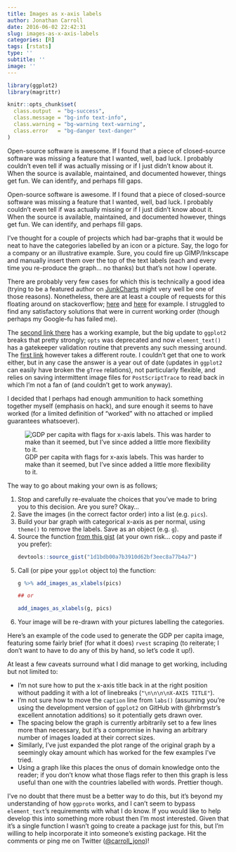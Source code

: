 ```yaml
---
title: Images as x-axis labels
author: Jonathan Carroll
date: 2016-06-02 22:42:31
slug: images-as-x-axis-labels
categories: [R]
tags: [rstats]
type: ''
subtitle: ''
image: ''
---
```


```r
library(ggplot2)
library(magrittr)

knitr::opts_chunk$set(
  class.output  = "bg-success",
  class.message = "bg-info text-info",
  class.warning = "bg-warning text-warning",
  class.error   = "bg-danger text-danger"
)
```

Open-source software is awesome. If I found that a piece of closed-source software was missing a feature that I wanted, well, bad luck. I probably couldn't even tell if was actually missing or if I just didn't know about it. When the source is available, maintained, and documented however, things get fun. We can identify, and perhaps fill gaps.

<!--more-->

Open-source software is awesome. If I found that a piece of closed-source software was missing a feature that I wanted, well, bad luck. I probably couldn't even tell if was actually missing or if I just didn't know about it. When the source is available, maintained, and documented however, things get fun. We can identify, and perhaps fill gaps.

I've thought for a couple of projects which had bar-graphs that it would be neat to have the categories labelled by an icon or a picture. Say, the logo for a company or an illustrative example. Sure, you could fire up GIMP/Inkscape and manually insert them over the top of the text labels (each and every time you re-produce the graph... no thanks) but that's not how I operate. 

There are probably very few cases for which this is technically a good idea (trying to be a featured author on [JunkCharts](http://junkcharts.typepad.com/) might very well be one of those reasons). Nonetheless, there are at least a couple of requests for this floating around on stackoverflow; [here](http://stackoverflow.com/questions/29939447/icons-as-x-axis-labels-in-r-ggplot2) and [here](http://stackoverflow.com/questions/8905101/how-can-i-use-a-graphic-imported-with-grimport-as-axis-tick-labels-in-ggplot2-u) for example. I struggled to find any satisfactory solutions that were in current working order (though perhaps my Google-fu has failed me).

The [second link there](http://stackoverflow.com/questions/8905101/how-can-i-use-a-graphic-imported-with-grimport-as-axis-tick-labels-in-ggplot2-u) has a working example, but the big update to `ggplot2` breaks that pretty strongly; `opts` was deprecated and now `element_text()` has a gatekeeper validation routine that prevents any such messing around. The [first link](http://stackoverflow.com/questions/29939447/icons-as-x-axis-labels-in-r-ggplot2) however takes a different route. I couldn't get that one to work either, but in any case the answer is a year out of date (updates in `ggplot2` can easily have broken the `gTree` relations), not particularly flexible, and relies on saving intermittent image files for `PostScriptTrace` to read back in which I'm not a fan of (and couldn't get to work anyway).

I decided that I perhaps had enough ammunition to hack something together myself (emphasis on hack), and sure enough it seems to have worked (for a limited definition of "worked" with no attached or implied guarantees whatsoever).

![GDP per capita with flags for x-axis labels. This was harder to make than it seemed, but I've since added a little more flexibility to it.](/post/2016-06-02-images-as-x-axis-labels_files/GDP.png)

The way to go about making your own is as follows;
<ol>
 <li> Stop and carefully re-evaluate the choices that you've made to bring you to this decision. Are you sure? Okay...</li>
 <li> Save the images (in the correct factor order) into a list (e.g. `pics`).</li>
 <li> Build your bar graph with categorical x-axis as per normal, using `theme()` to remove the labels. Save as an object (e.g. `g`).</li>
 <li> Source the function [from this gist](https://gist.github.com/jonocarroll/1d1bdb00a7b3910d62bf3eec8a77b4a7) (at your own risk... copy and paste if you prefer): </li>

```r
devtools::source_gist("1d1bdb00a7b3910d62bf3eec8a77b4a7")
```

<script src="https://gist.github.com/jonocarroll/1d1bdb00a7b3910d62bf3eec8a77b4a7.js"></script>

 <li> Call (or pipe your `ggplot` object to) the function: </li>

```r
g %>% add_images_as_xlabels(pics)

## or

add_images_as_xlabels(g, pics)
```

 <li> Your image will be re-drawn with your pictures labelling the categories.</li>
</ol>
Here's an example of the code used to generate the GDP per capita image, featuring some fairly brief (for what it does) `rvest` scraping (to reiterate; I don't want to have to do any of this by hand, so let's code it up!).

<script src="https://gist.github.com/jonocarroll/96d1dd879b535c3c7ffe8f74065d4bc4.js"></script>

At least a few caveats surround what I did manage to get working, including but not limited to:
<ul>
 <li> I'm not sure how to put the x-axis title back in at the right position without padding it with a lot of linebreaks (`"\n\n\n\nX-AXIS TITLE"`).</li>
 <li> I'm not sure how to move the `caption` line from `labs()` (assuming you're using the development version of `ggplot2` on GitHub with @hrbrmstr's excellent annotation additions) so it potentially gets drawn over.</li>
 <li> The spacing below the graph is currently arbitrarily set to a few lines more than necessary, but it's a compromise in having an arbitrary number of images loaded at their correct sizes.</li>
 <li> Similarly, I've just expanded the plot range of the original graph by a seemingly okay amount which has worked for the few examples I've tried.</li>
 <li> Using a graph like this places the onus of domain knowledge onto the reader; if you don't know what those flags refer to then this graph is less useful than one with the countries labelled with words. Prettier though.</li>
</ul>
I've no doubt that there must be a better way to do this, but it's beyond my understanding of how `ggproto` works, and I can't seem to bypass `element_text`'s requirements with what I do know. If you would like to help develop this into something more robust then I'm most interested. Given that it's a single function I wasn't going to create a package just for this, but I'm willing to help incorporate it into someone's existing package. Hit the comments or ping me on Twitter ([@carroll_jono](https://twitter.com/carroll_jono))!
